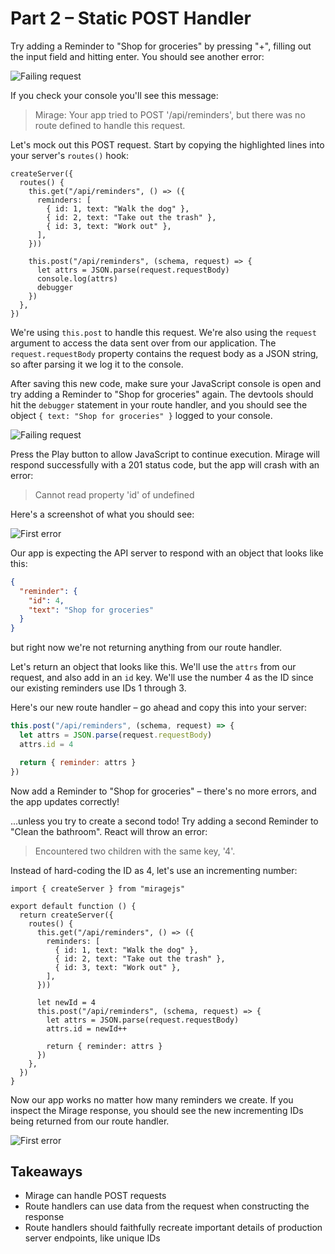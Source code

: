 # Part 2 – Static POST Handler

Try adding a Reminder to "Shop for groceries" by pressing "+", filling out the input field and hitting enter. You should see another error:

![Failing request](../../assets/images/tutorial/part-2-failing.png)

If you check your console you'll see this message:

> Mirage: Your app tried to POST '/api/reminders', but there was no route defined to handle this request.

Let's mock out this POST request. Start by copying the highlighted lines into your server's `routes()` hook:

```js{11-15}
createServer({
  routes() {
    this.get("/api/reminders", () => ({
      reminders: [
        { id: 1, text: "Walk the dog" },
        { id: 2, text: "Take out the trash" },
        { id: 3, text: "Work out" },
      ],
    }))

    this.post("/api/reminders", (schema, request) => {
      let attrs = JSON.parse(request.requestBody)
      console.log(attrs)
      debugger
    })
  },
})
```

We're using `this.post` to handle this request. We're also using the `request` argument to access the data sent over from our application. The `request.requestBody` property contains the request body as a JSON string, so after parsing it we log it to the console.

After saving this new code, make sure your JavaScript console is open and try adding a Reminder to "Shop for groceries" again. The devtools should hit the `debugger` statement in your route handler, and you should see the object `{ text: "Shop for groceries" }` logged to your console.

![Failing request](../../assets/images/tutorial/part-2-debugger.png)

Press the Play button to allow JavaScript to continue execution. Mirage will respond successfully with a 201 status code, but the app will crash with an error:

> Cannot read property 'id' of undefined

Here's a screenshot of what you should see:

![First error](../../assets/images/tutorial/part-2-first-error.png)

Our app is expecting the API server to respond with an object that looks like this:

```json
{
  "reminder": {
    "id": 4,
    "text": "Shop for groceries"
  }
}
```

but right now we're not returning anything from our route handler.

Let's return an object that looks like this. We'll use the `attrs` from our request, and also add in an `id` key. We'll use the number 4 as the ID since our existing reminders use IDs 1 through 3.

Here's our new route handler – go ahead and copy this into your server:

```js
this.post("/api/reminders", (schema, request) => {
  let attrs = JSON.parse(request.requestBody)
  attrs.id = 4

  return { reminder: attrs }
})
```

Now add a Reminder to "Shop for groceries" – there's no more errors, and the app updates correctly!

...unless you try to create a second todo! Try adding a second Reminder to "Clean the bathroom". React will throw an error:

> Encountered two children with the same key, '4'.

Instead of hard-coding the ID as 4, let's use an incrementing number:

```js{14-20}
import { createServer } from "miragejs"

export default function () {
  return createServer({
    routes() {
      this.get("/api/reminders", () => ({
        reminders: [
          { id: 1, text: "Walk the dog" },
          { id: 2, text: "Take out the trash" },
          { id: 3, text: "Work out" },
        ],
      }))

      let newId = 4
      this.post("/api/reminders", (schema, request) => {
        let attrs = JSON.parse(request.requestBody)
        attrs.id = newId++

        return { reminder: attrs }
      })
    },
  })
}
```

Now our app works no matter how many reminders we create. If you inspect the Mirage response, you should see the new incrementing IDs being returned from our route handler.

![First error](../../assets/images/tutorial/part-2-working.png)

## Takeaways

- Mirage can handle POST requests
- Route handlers can use data from the request when constructing the response
- Route handlers should faithfully recreate important details of production server endpoints, like unique IDs
